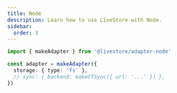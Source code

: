 ```yaml
---
title: Node
description: Learn how to use LiveStore with Node.
sidebar:
  order: 3
---
```


```ts
import { makeAdapter } from '@livestore/adapter-node'

const adapter = makeAdapter({
  storage: { type: 'fs' },
  // sync: { backend: makeCfSync({ url: '...' }) },
})
```

